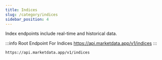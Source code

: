 ```yaml
---
title: Indices
slug: /category/indices
sidebar_position: 4
---
```


Index endpoints include real-time and historical data.


:::info Root Endpoint For Indices
https://api.marketdata.app/v1/indices
:::

    https://api.marketdata.app/v1/indices

<DocCardList items={useCurrentSidebarCategory().items} />
